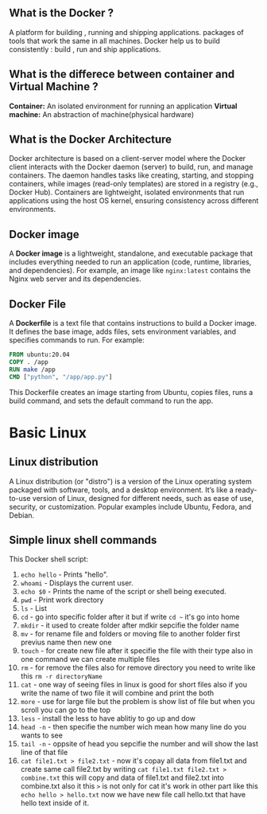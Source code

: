 ## What is the Docker ?

A platform for building , running and shipping applications. packages of tools that
work the same in all machines. Docker help us to build consistently : build , run and ship applications.

## What is the differece between container and Virtual Machine ?

**Container:** An isolated environment for running an application
**Virtual machine:** An abstraction of machine(physical hardware)

## What is the Docker Architecture

Docker architecture is based on a client-server model where the Docker client interacts with the Docker daemon (server) to build, run, and manage containers. The daemon handles tasks like creating, starting, and stopping containers, while images (read-only templates) are stored in a registry (e.g., Docker Hub). Containers are lightweight, isolated environments that run applications using the host OS kernel, ensuring consistency across different environments.

## Docker image

A **Docker image** is a lightweight, standalone, and executable package that includes everything needed to run an application (code, runtime, libraries, and dependencies). For example, an image like `nginx:latest` contains the Nginx web server and its dependencies.

## Docker File

A **Dockerfile** is a text file that contains instructions to build a Docker image. It defines the base image, adds files, sets environment variables, and specifies commands to run. For example:

```Dockerfile
FROM ubuntu:20.04
COPY . /app
RUN make /app
CMD ["python", "/app/app.py"]
```

This Dockerfile creates an image starting from Ubuntu, copies files, runs a build command, and sets the default command to run the app.

# Basic Linux

## Linux distribution

A Linux distribution (or "distro") is a version of the Linux operating system packaged with software, tools, and a desktop environment. It’s like a ready-to-use version of Linux, designed for different needs, such as ease of use, security, or customization. Popular examples include Ubuntu, Fedora, and Debian.

## Simple linux shell commands
This Docker shell script:

1. `echo hello` - Prints "hello".
2. `whoami` - Displays the current user.
3. `echo $0` - Prints the name of the script or shell being executed.
4. `pwd` - Print work directory 
5.  `ls` - List
6. `cd` - go into specific folder after it but if write `cd ~` it's go into home
7. `mkdir` - it used to create folder after mdkir sepcifie the folder name
8. `mv` - for rename file and folders or moving file to another folder first previus name then new one
9. `touch` - for create new file after it specifie the file with their type also in one command we can create multiple files
10. `rm` - for remove the files also for remove directory you need to write like this `rm -r directoryName`
11. `cat` - one way of seeing files in linux is good for short files also if you write the name of two file it will combine and print the both
12. `more` - use for large file but the problem is show list of file but when you scroll you can go to the top
13. `less` - install the less to have ablitiy to go up and dow
14. `head -n` - then specifie the number wich mean how many line do you wants to see 
15. `tail -n` - oppsite of head you sepcifie the number and will show the last line of that file
16. `cat file1.txt > file2.txt` - now it's copay all data from file1.txt and create same call file2.txt
by writing `cat file1.txt file2.txt > combine.txt` this will copy and data of file1.txt and file2.txt into combine.txt
also it this `>` is not only for cat it's work in other part like this `echo hello > hello.txt` now we have new file 
call hello.txt that have hello text inside of it.
